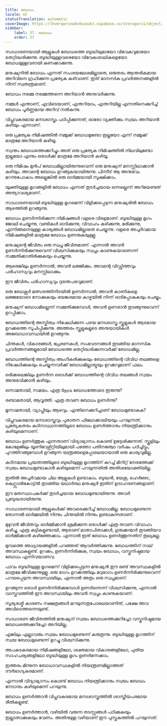 ```yaml
---
title: ബോധം
locale: ml
statusTranslation: automatic
coverImage: https://lhvmrqwrcowdvduuaukz.supabase.co/storage/v1/object/public/strapi-uploads/small_cover-educacion-fundamental.webp-2d51a7828a2b1309555be27f7e2a61a0.webp
sidebar:
    label: 37. ബോധം
    order: 37
---
```

സാധാരണയായി ആളുകൾ ബോധത്തെ ബുദ്ധിയുമായോ വിവേകവുമായോ തെറ്റിദ്ധരിക്കുന്നു. ബുദ്ധിയുള്ളവരെയോ വിവേകശാലികളെയോ ബോധമുള്ളവരായി കണക്കാക്കുന്നു.

മനുഷ്യനിൽ ബോധം എന്നത് സംശയലേശമില്ലാതെ, ഒരുതരം ആന്തരികമായ അറിവിനെ ഗ്രഹിക്കുന്ന പ്രത്യേക കഴിവാണ്. ഇത് മാനസിക പ്രവർത്തനങ്ങളിൽ നിന്ന് സ്വതന്ത്രമാണ്.

ബോധം നമ്മെ നമ്മെത്തന്നെ അറിയാൻ അനുവദിക്കുന്നു.

നമ്മൾ എന്താണ്, എവിടെയാണ്, എന്തറിയാം, എന്തറിയില്ല എന്നതിനെക്കുറിച്ച് ബോധം പൂർണ്ണമായ അറിവ് നൽകുന്നു.

വിപ്ലവകരമായ മനഃശാസ്ത്രം പഠിപ്പിക്കുന്നത്, ഓരോ വ്യക്തിക്കും സ്വയം അറിയാൻ കഴിയും എന്നാണ്.

ഒരു പ്രത്യേക നിമിഷത്തിൽ നമ്മുക്ക് ബോധമുണ്ടോ ഇല്ലയോ എന്ന് നമ്മുക്ക് മാത്രമേ അറിയാൻ കഴിയൂ.

സ്വന്തം ബോധത്തെക്കുറിച്ചും അത് ഒരു പ്രത്യേക നിമിഷത്തിൽ നിലവിലുണ്ടോ ഇല്ലയോ എന്നും ഒരാൾക്ക് മാത്രമേ അറിയാൻ കഴിയൂ.

ഒരു നിമിഷം മുൻപ് ബോധമില്ലായിരുന്നുവെന്ന് ഒരു മനുഷ്യന് മനസ്സിലാക്കാൻ കഴിയും. അവന്റെ ബോധം ഉറങ്ങുകയായിരുന്നു. പിന്നീട് ആ അനുഭവം മറന്നുപോകാം അല്ലെങ്കിൽ ഒരു ഓർമ്മയായി സൂക്ഷിക്കാം.

യുക്തിയുള്ള മൃഗങ്ങളിൽ ബോധം എന്നത് തുടർച്ചയായ ഒന്നല്ലെന്ന് അറിയേണ്ടത് അത്യാവശ്യമാണ്.

സാധാരണയായി ബുദ്ധിയുള്ള മൃഗമെന്ന് വിളിക്കപ്പെടുന്ന മനുഷ്യരിൽ ബോധം ആഴത്തിൽ ഉറങ്ങുന്നു.

ബോധം ഉണർന്നിരിക്കുന്ന നിമിഷങ്ങൾ വളരെ വിരളമാണ്. ബുദ്ധിയുള്ള മൃഗം ജോലി ചെയ്യുന്നു, വണ്ടികൾ ഓടിക്കുന്നു, വിവാഹം കഴിക്കുന്നു, മരിക്കുന്നു, എന്നിങ്ങനെയുള്ള കാര്യങ്ങൾ ബോധമില്ലാതെ ചെയ്യുന്നു. വളരെ അപൂർവമായ നിമിഷങ്ങളിൽ മാത്രമേ ബോധം ഉണരുകയുള്ളൂ.

മനുഷ്യന്റെ ജീവിതം ഒരു സ്വപ്ന ജീവിതമാണ്. എന്നാൽ അവൻ ഉണർന്നിരിക്കുന്നുവെന്ന് വിശ്വസിക്കുകയും സ്വപ്നം കാണുകയാണെന്ന് സമ്മതിക്കാതിരിക്കുകയും ചെയ്യുന്നു.

ആരെങ്കിലും ഉണർന്നാൽ, അവൻ ലജ്ജിക്കും. അവന്റെ വിഡ്ഢിത്തവും പരിഹാസ്യവും മനസ്സിലാക്കും.

ഈ ജീവിതം പരിഹാസ്യവും ദുരന്തപരവുമാണ്.

ഒരു ബോക്സർ മത്സരത്തിനിടയിൽ ഉണർന്നാൽ, അവൻ കാണികളെ ലജ്ജയോടെ നോക്കുകയും ഭയങ്കരമായ കാഴ്ചയിൽ നിന്ന് ഓടിപ്പോകുകയും ചെയ്യും.

മനുഷ്യന് ബോധമില്ലെന്ന് സമ്മതിക്കുമ്പോൾ, അവൻ ഉണരാൻ തുടങ്ങുന്നുവെന്ന് ഉറപ്പിക്കാം.

ബോധത്തിന്റെ അസ്തിത്വം നിഷേധിക്കുന്ന പഴയ മനഃശാസ്ത്ര സ്കൂളുകൾ ആഴമായ ഉറക്കത്തെ സൂചിപ്പിക്കുന്നു. അത്തരം സ്കൂളുകളുടെ അനുയായികൾ അബോധാവസ്ഥയിൽ ഉറങ്ങുന്നു.

ചിന്തകൾ, വികാരങ്ങൾ, പ്രേരണകൾ, സംവേദനങ്ങൾ തുടങ്ങിയ മാനസിക പ്രവർത്തനങ്ങളുമായി ബോധത്തെ തെറ്റിദ്ധരിക്കുന്നവർക്ക് ബോധമില്ല.

ബോധത്തിന്റെ അസ്തിത്വം അംഗീകരിക്കുകയും ബോധത്തിന്റെ വിവിധ തലങ്ങളെ നിഷേധിക്കുകയും ചെയ്യുന്നവർക്ക് ബോധമില്ലായ്മയും ഉറക്കവുമാണ് ഫലം.

ഒരിക്കലെങ്കിലും ഉണർന്ന ഒരാൾക്ക് ബോധത്തിന്റെ വിവിധ തലങ്ങൾ സ്വയം അനുഭവിക്കാൻ കഴിയും.

ഒന്നാമതായി, സമയം. എത്ര நேரம் ബോധത്തോടെ ഇരുന്നു?

രണ്ടാമതായി, ആവൃത്തി. എത്ര തവണ ബോധം ഉണർന്നു?

മൂന്നാമതായി, വ്യാപ്തിയും ആഴവും. എന്തിനെക്കുറിച്ചാണ് ബോധമുണ്ടാകുക?

വിപ്ലവകരമായ മനഃശാസ്ത്രവും പുരാതന ഫിലോക്കാലിയയും പറയുന്നത്, പ്രത്യേകതരം കഠിനാധ്വാനത്തിലൂടെ ബോധം ഉണർത്താനും നിയന്ത്രിക്കാനും കഴിയുമെന്നാണ്.

ബോധം ഉണർത്തുക എന്നതാണ് വിദ്യാഭ്യാസം കൊണ്ട് ഉദ്ദേശിക്കുന്നത്. സ്കൂളിലും കോളേജിലും യൂണിവേഴ്സിറ്റിയിലുമായി പത്തോ പതിനഞ്ചോ വർഷം പഠിച്ചിട്ടും, പുറത്തിറങ്ങുമ്പോൾ ഉറങ്ങുന്ന യന്ത്രങ്ങളെപ്പോലെയായാൽ ഒരു കാര്യവുമില്ല.

കഠിനമായ പ്രയത്നത്തിലൂടെ ബുദ്ധിയുള്ള മൃഗത്തിന് കുറച്ച് മിനിറ്റ് നേരത്തേക്ക് സ്വയം ബോധമുണ്ടാകാൻ കഴിയുമെന്ന് പറയുന്നതിൽ അതിശയോക്തിയില്ല.

ഇതിൽ അപൂർവമായ ചില ആളുകൾ ഉണ്ടാകാം. ബുദ്ധൻ, യേശു, ഹെർмес, ക്വെറ്റ്സാൽകോട്ട്ൽ തുടങ്ങിയ യഥാർത്ഥ മനുഷ്യർ ഇതിന് ഉദാഹരണങ്ങളാണ്.

ഈ മതസ്ഥാപകർക്ക് തുടർച്ചയായ ബോധമുണ്ടായിരുന്നു. അവർ പ്രബുദ്ധരായിരുന്നു.

സാധാരണയായി ആളുകൾക്ക് അവരെക്കുറിച്ച് ബോധമില്ല. ബോധമുണ്ടെന്ന തോന്നൽ ഓർമ്മയിൽ നിന്നും ചിന്തയിൽ നിന്നും ഉണ്ടാകുന്നതാണ്.

മുഴുവൻ ജീവിതവും ഓർമ്മിക്കാൻ ശ്രമിക്കുന്ന ഒരാൾക്ക് എത്ര തവണ വിവാഹം കഴിച്ചു, എത്ര കുട്ടികളുണ്ടായി, ആരാണ് മാതാപിതാക്കൾ, ഗുരുക്കന്മാർ തുടങ്ങിയവ ഓർമ്മിക്കാൻ കഴിഞ്ഞേക്കാം. എന്നാൽ ഇത് ബോധം ഉണർത്തുന്നതിന് തുല്യമല്ല.

മുമ്പത്തെ അധ്യായങ്ങളിൽ പറഞ്ഞത് ആവർത്തിക്കുന്നു. ബോധത്തിന് നാല് അവസ്ഥകളുണ്ട്. ഉറക്കം, ഉണർന്നിരിക്കുക, സ്വയം ബോധം, വസ്തുനിഷ്ഠമായ ബോധം എന്നിവയാണവ.

പാവം ബുദ്ധിയുള്ള മൃഗമെന്ന് വിളിക്കപ്പെടുന്ന മനുഷ്യൻ ഈ രണ്ട് അവസ്ഥകളിൽ മാത്രമേ ജീവിക്കുന്നുള്ളൂ. ഒരു ഭാഗം ഉറക്കത്തിലും മറുഭാഗം ഉണർന്നിരിക്കുന്നുവെന്ന് പറയപ്പെടുന്ന അവസ്ഥയിലും, എന്നാൽ അതും ഒരു സ്വപ്നമാണ്.

ഉറങ്ങുന്ന ഒരാൾ ഉണർന്നിരിക്കുമ്പോൾ ഉണർന്നെന്ന് വിശ്വസിക്കുന്നു, എന്നാൽ വാസ്തവത്തിൽ ഈ അവസ്ഥയിലും അവൻ സ്വപ്നം കാണുകയാണ്.

സൂര്യരശ്മി കാരണം നക്ഷത്രങ്ങൾ മറയുന്നതുപോലെയാണിത്, പക്ഷേ അവ അവിടെത്തന്നെയുണ്ട്.

സാധാരണ ജീവിതത്തിൽ മനുഷ്യന് സ്വയം ബോധത്തെക്കുറിച്ചോ വസ്തുനിഷ്ഠമായ ബോധത്തെക്കുറിച്ചോ അറിയില്ല.

എങ്കിലും എല്ലാവരും സ്വയം ബോധമുണ്ടെന്ന് കരുതുന്നു. ബുദ്ധിയുള്ള മൃഗത്തിന് സ്വയ ബോധമുണ്ടെന്ന് ഉറച്ചു വിശ്വസിക്കുന്നു.

അപകടകരമായ നിമിഷങ്ങളിലോ, ശക്തമായ വികാരങ്ങളിലോ, പുതിയ സാഹചര്യങ്ങളിലോ ബുദ്ധിയുള്ള മൃഗം ഉണർന്നേക്കാം.

ഇത്തരം മിന്നുന്ന ബോധാവസ്ഥകളിൽ നിയന്ത്രണമില്ലാത്തത് ദൗർഭാഗ്യകരമാണ്.

എന്നാൽ വിദ്യാഭ്യാസം കൊണ്ട് ബോധം നിയന്ത്രിക്കാനും സ്വയം ബോധം നേടാനും കഴിയുമെന്ന് പറയുന്നു.

ബോധം ഉണർത്താൻ വിപ്ലവകരമായ മനഃശാസ്ത്രത്തിൽ ശാസ്ത്രീയപരമായ രീതികളുണ്ട്.

ബോധം ഉണർത്താൻ, വഴിയിൽ വരുന്ന തടസ്സങ്ങൾ പഠിക്കുകയും ഇല്ലാതാക്കുകയും വേണം. അതിനുള്ള വഴിയാണ് ഈ പുസ്തകത്തിൽ പറയുന്നത്.

